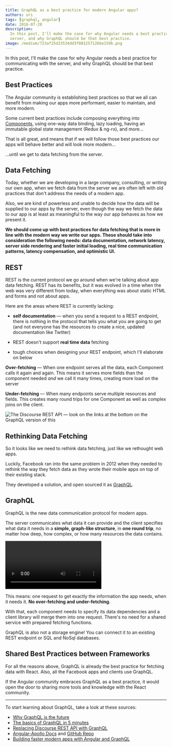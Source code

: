 ```yaml
---
title: GraphQL as a best practice for modern Angular apps?
authors: uri
tags: [graphql, angular]
date: 2016-07-28
description:
  In this post, I'll make the case for why Angular needs a best practice for communicating with the
  server, and why GraphQL should be that best practice.
image: /medium/723af25d23534dd3f801257126be159b.png
---
```


In this post, I'll make the case for why Angular needs a best practice for communicating with the
server, and why GraphQL should be that best practice.

## Best Practices

The Angular community is establishing best practices so that we all can benefit from making our apps
more performant, easier to maintain, and more modern.

Some current best practices include composing everything into
[Components](https://docs.angularjs.org/guide/component), using one-way data binding, lazy loading,
having an immutable global state management (Redux & ng-rx), and more…

That is all great, and means that if we will follow those best practices our apps will behave better
and will look more modern…

…until we get to data fetching from the server.

## Data Fetching

Today, whether we are developing in a large company, consulting, or writing our own app, when we
fetch data from the server we are often left with old practices that don't address the needs of a
modern app.

Also, we are kind of powerless and unable to decide how the data will be supplied to our apps by the
server, even though the way we fetch the data to our app is at least as meaningful to the way our
app behaves as how we present it.

**We should come up with best practices for data fetching that is more in line with the modern way
we write our apps. These should take into consideration the following needs: data documentation,
network latency, server side rendering and faster initial loading, real time communication patterns,
latency compensation, and optimistic UI.**

## REST

REST is the current protocol we go around when we're talking about app data fetching. REST has its
benefits, but it was evolved in a time when the web was very different from today, when everything
was about static HTML and forms and not about apps.

Here are the areas where REST is currently lacking:

- **self documentation** — when you send a request to a REST endpoint, there is nothing in the
  protocol that tells you what you are going to get (and not everyone has the resources to create a
  nice, updated documentation like Twitter)

- REST doesn't support **real time data** fetching

- tough choices when designing your REST endpoint, which I'll elaborate on below

**Over-fetching** — When one endpoint serves all the data, each Component calls it again and again.
This means it serves more fields than the component needed _and_ we call it many times, creating
more load on the server

**Under-fetching** — When many endpoints serve multiple resources and fields. This creates many
round trips for one Component as well as complex joins on the client.

![](/medium/12f2b64cfbbc9231d1e2b4c201368eda.png 'The Discourse REST API — look on the links at the bottom on the GraphQL version of this')

## Rethinking Data Fetching

So it looks like we need to rethink data fetching, just like we rethought web apps.

Luckily, Facebook ran into the same problem in 2012 when they needed to rethink the way they fetch
data as they wrote their mobile apps on top of their existing stack.

They developed a solution, and open sourced it as [GraphQL](https://graphql.org).

## GraphQL

GraphQL is the new data communication protocol for modern apps.

The server communicates what data it can provide and the client specifies what data it needs in a
**simple, graph-like structure**, in **one round trip**, no matter how deep, how complex, or how
many resources the data contains.

<Video
  src="/medium/dd41f415fc7dbf8e115c2bae6f0ceae5.webm"
  title="GraphQL has built in documentation so any server can use the GraphiQL editor without the need of setup"
/>

This means: one request to get exactly the information the app needs, when it needs it. **No
over-fetching and under-fetching.**

With that, each component needs to specify its data dependencies and a client library will merge
them into one request. There's no need for a shared service with prepared fetching functions.

GraphQL is also not a storage engine! You can connect it to an existing REST endpoint or SQL and
NoSql databases.

## Shared Best Practices between Frameworks

For all the reasons above, GraphQL is already the best practice for fetching data with React. Also,
all the Facebook apps and clients use GraphQL.

If the Angular community embraces GraphQL as a best practice, it would open the door to sharing more
tools and knowledge with the React community.

---

To start learning about GraphQL, take a look at these sources:

- [Why GraphQL is the future](https://medium.com/apollo-stack/why-graphql-is-the-future-3bec28193807#.3wpy7r34b)
- [The basics of GraphQL in 5 minutes](https://medium.com/apollo-stack/the-basics-of-graphql-in-5-links-9e1dc4cac055#.uvh5c43kt)
- [Replacing Discourse REST API with GraphQL](https://medium.com/apollo-stack/discourse-in-graphql-part-1-ee1ffd8a22df#.ehvb5vgl1)
- [Angular-Apollo Docs](https://docs.apollostack.com/apollo-client/angular2.html) and
  [GitHub Repo](https://github.com/apollostack/angular2-apollo)
- [Building faster modern apps with Angular and GraphQL](https://graphql.com/articles/angular-graphql-faster-modern-apps)
